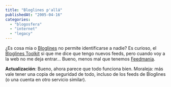 ```yaml
---
title: "Bloglines p'allá"
publishedAt: "2005-04-16"
categories: 
  - "blogosfera"
  - "internet"
  - "legacy"
---
```


¿Es cosa mia o [Bloglines](http://www.bloglines.com/) no permite identificarse a nadie? Es curioso, el [Bloglines Toolkit](http://jayseae.cxliv.org/bloglines_toolkit/index.html) si que me dice que tengo nuevos feeds, pero cuando voy a la web no me deja entrar... Bueno, menos mal que tenemos [Feedmania](http://www.feedmania.com).

**Actualización**: Bueno, ahora parece que todo funciona bien. Moraleja: más vale tener una copia de seguridad de todo, incluso de los feeds de Bloglines (o una cuenta en otro servicio similar).
